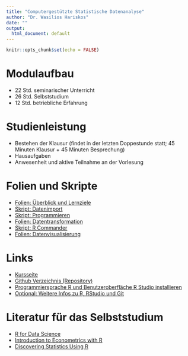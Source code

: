 ```yaml
---
title: "Computergestützte Statistische Datenanalyse"
author: "Dr. Wasilios Hariskos"
date: ""
output:
  html_document: default
---
```


```r
knitr::opts_chunk$set(echo = FALSE)
```

# Modulaufbau

+ 22 Std. seminarischer Unterricht
+ 26 Std. Selbststudium
+ 12 Std. betriebliche Erfahrung

# Studienleistung

+ Bestehen der Klausur (findet in der letzten Doppestunde statt; 45 Minuten Klausur + 45 Minuten Besprechung)
+ Hausaufgaben
+ Anwesenheit und aktive Teilnahme an der Vorlesung

<!-- Darüber hinaus machen Sie im Rahmen ihres Selbststudiums Hausaufgaben im Umfang von 8 Stunden, in denen Sie das elernte Wissen aus der Vorlesung praktisch anwenden. Dazu melden Sie sich bitte bei [Datacamp](https://www.datacamp.com) an und absolvieren Sie vor der Klausur alle der zwei gelisteten interaktiven Onlinekurse: -->

<!-- + [Introduction to R](https://learn.datacamp.com/courses/free-introduction-to-r) -->
<!-- + [Introduction to the Tidyverse](https://learn.datacamp.com/courses/introduction-to-the-tidyverse) -->

<!-- Jeder Kurs dauert 4 Stunden, zusammen also 8 Stunden strukturiertes Selbststudium. Die übrigen 18 Stunden Selbststudium können Sie nutzen, um die Vorlesung vor- und nachzubereiten.  -->

<!-- Damit Sie alle Kurse auf Datacamp frei nutzen können, habe ich einen kostenfreien Zugang für die Lehre beantragt. Sobald dieser freigeben wird, schicke ich Ihnen eine Einladung per E-Mail. So können Sie - wenn Sie mögen - alle Datacampkurse (nicht nur die zwei Kurse oben) kostenfrei für 6 Monate nutzen. -->

<!-- Gut zu wissen: Wenn Sie einen Kurs auf Datacamp abschließen bekommen Sie als Bonus ein Zertifikat, das Sie ihrer Bewerbung bei einem Unternehmen anhängen oder auf LinkedIn hochladen können. -->

# Folien und Skripte
+ [Folien: Überblick und Lernziele](https://htmlpreview.github.io/?https://github.com/wh-hwr/csdr/blob/master/01_kursueberblick.html)
+ [Skript: Datenimport](https://github.com/wh-hwr/csdr/blob/master/Datenimport.R)
+ [Skript: Programmieren](https://github.com/wh-hwr/csdr/blob/master/Programmieren.R)
<!-- + [Programmieren](https://htmlpreview.github.io/?https://github.com/wasilios-hariskos/csd-berlin20/blob/master/01_programmingR_base.html) -->
+ [Folien: Datentransformation](https://htmlpreview.github.io/?https://github.com/wh-hwr/csdr/blob/master/02_dataTransformation_dplyr.html)
+ [Skript: R Commander](https://github.com/wh-hwr/csdr/blob/master/RCommander.R)
+ [Folien: Datenvisualisierung](https://htmlpreview.github.io/?https://github.com/wh-hwr/csdr/blob/master/03_dataVisualization_ggplot2.html)
<!-- + [Explorative Datenanalyse](https://htmlpreview.github.io/?https://github.com/wasilios-hariskos/csd-berlin20/blob/master/04_exploratoryDataAnalysis.html) -->
<!-- + [Regressionsanalyse](https://htmlpreview.github.io/?https://github.com/wasilios-hariskos/csd-berlin20/blob/master/05_linear_regression.html) -->
<!-- + Extras: [BBWorld](https://github.com/wasilios-hariskos/csd-berlin20/blob/master/BBworld.R) -->

<!-- Folien werden vor dem Seminar zur Verfügung gestellt. Konzentrieren Sie sich auf vor allem auf die Bearbeitung der Hausaufgaben auf Datacamp und bereiten Sie bitte nach dem Seminar nach Bedarf die Inhalte der Folien nach. -->

# Links
+ [Kursseite](https://htmlpreview.github.io/?https://github.com/wh-hwr/csdr/blob/master/00_kursseite.html)
+ [Github Verzeichnis (Repository)](https://github.com/wh-hwr/csdr)
+ [Programmiersprache R und Benutzeroberfläche R Studio installieren](https://rstudio.com/products/rstudio/download)
<!-- + [Git für die Version Control (zur Zusammenarbeit an einem Projekt) installieren](https://git-scm.com/downloads) -->
+ [Optional: Weitere Infos zu R, RStudio und Git](https://www.geo.uzh.ch/microsite/reproducible_research/post/rr-rstudio-git/)
<!-- + [Mein erstes Skript](https://raw.githubusercontent.com/wasilios-hariskos/csd-berlin20/master/01-mein-erstes-skript.R) -->

# Literatur für das Selbststudium

+ [R for Data Science](r4ds.had.co.nz)
+ [Introduction to Econometrics with R](https://www.econometrics-with-r.org/)
+ [Discovering Statistics Using R](https://www.amazon.de/Discovering-Statistics-Using-Andy-Field/dp/1446200469)
